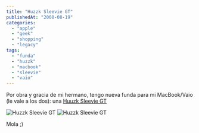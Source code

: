 ```yaml
---
title: "Huzzk Sleevie GT"
publishedAt: "2008-08-19"
categories: 
  - "apple"
  - "geek"
  - "shopping"
  - "legacy"
tags: 
  - "funda"
  - "huzzk"
  - "macbook"
  - "sleevie"
  - "vaio"
---
```


Por obra y gracia de mi hermano, tengo nueva funda para mi MacBook/Vaio (le vale a los dos): una [Huuzk Sleevie GT](http://store.apple.com/es/product/TR045ZM/A?fnode=home/shop_mac/mac_accessories/notebook_cases&mco=OTQ2MDM5&p=3&s=topSellers#overview)

![Huzzk Sleevie GT](http://rick.jinlabs.com/wp-content/uploads/2008/08/tr045_screen1.jpg "Huzzk Sleevie GT") ![Huzzk Sleevie GT](http://rick.jinlabs.com/wp-content/uploads/2008/08/tr045_lm.jpg "Huzzk Sleevie GT")

Mola ;)
